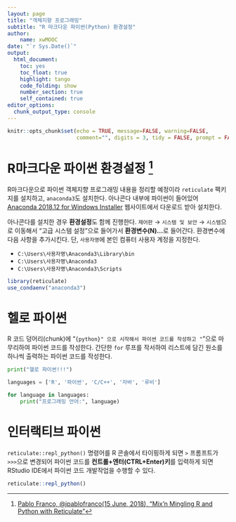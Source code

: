 ```yaml
---
layout: page
title: "객체지향 프로그래밍"
subtitle: "R 마크다운 파이썬(Python) 환경설정"
author:
    name: xwMOOC
date: "`r Sys.Date()`"
output:
  html_document: 
    toc: yes
    toc_float: true
    highlight: tango
    code_folding: show
    number_section: true
    self_contained: true
editor_options: 
  chunk_output_type: console
---
```


```r
knitr::opts_chunk$set(echo = TRUE, message=FALSE, warning=FALSE,
                      comment="", digits = 3, tidy = FALSE, prompt = FALSE, fig.align = 'center')


```

# R마크다운 파이썬 환경설정 [^rmarkdown-python] {#rmarkdown-python} 

[^rmarkdown-python]: [Pablo Franco, @jpablofranco(15 June, 2018), "Mix’n Mingling R and Python with Reticulate"](https://rpubs.com/jpfranco123/reticulate)

R마크다운으로 파이썬 객체지향 프로그래밍 내용을 정리할 예정이라 `reticulate` 팩키지를 설치하고,
`anaconda3`도 설치한다. 아나콘다 내부에 파이썬이 들어있어 [Anaconda 2018.12 for Windows Installer](https://www.anaconda.com/distribution/#download-section) 웹사이트에서 다운로드 받아 설치한다.

아나콘다를 설치한 경우 **환경설정**도 함께 진행한다. `제어판` &rarr; `시스템 및 보안` &rarr; `시스템`으로 이동해서 "고급 시스템 설정"으로 들어가서 **환경변수(N)...**로 들어간다. 환경변수에 다음 사항을 추가시킨다.
단, `사용자명`에 본인 컴퓨터 사용자 계정을 지정한다.

- `C:\Users\사용자명\Anaconda3\Library\bin`
- `C:\Users\사용자명\Anaconda3`
- `C:\Users\사용자명\Anaconda3\Scripts`

```r
library(reticulate)
use_condaenv("anaconda3")
```

# 헬로 파이썬 {#rmarkdown-python-hello-world} 

R 코드 덩어리(chunk)에 "```{python}" 으로 시작해서 파이썬 코드를 작성하고 "```"으로 마무리하여 파이썬 코드를 작성한다. 간단한 `for` 루프를 작서하여 리스트에 담긴 원소를 하나씩 출력하는 파이썬 코드를 작성한다.

```python
print("헬로 파이썬!!!")

languages = ['R', '파이썬', 'C/C++', '자바', '루비']

for language in languages:
    print("프로그래밍 언어:", language)
```


# 인터랙티브 파이썬 {#rmarkdown-python-repl} 

`reticulate::repl_python()` 명령어를 R 콘솔에서 타이핑하게 되면 `>` 프롬프트가 `>>>`으로 변경되어 파이썬 코드를 **컨트롤+엔터(CTRL+Enter)키**를 입력하게 되면 RStudio IDE에서 파이썬 코드 개발작업을 수행할 수 있다.

```r
reticulate::repl_python()
```